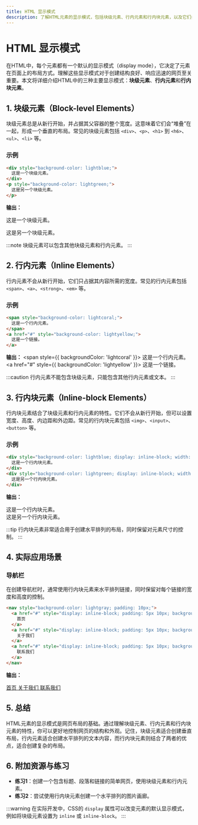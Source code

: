 ```yaml
---
title: HTML 显示模式
description: 了解HTML元素的显示模式，包括块级元素、行内元素和行内块元素，以及它们如何影响网页布局。
---
```


# HTML 显示模式

在HTML中，每个元素都有一个默认的显示模式（display mode），它决定了元素在页面上的布局方式。理解这些显示模式对于创建结构良好、响应迅速的网页至关重要。本文将详细介绍HTML中的三种主要显示模式：**块级元素**、**行内元素**和**行内块元素**。

## 1. 块级元素（Block-level Elements）

块级元素总是从新行开始，并占据其父容器的整个宽度。这意味着它们会“堆叠”在一起，形成一个垂直的布局。常见的块级元素包括 `<div>`、`<p>`、`<h1>` 到 `<h6>`、`<ul>`、`<li>` 等。

### 示例
```html
<div style="background-color: lightblue;">
  这是一个块级元素。
</div>
<p style="background-color: lightgreen;">
  这是另一个块级元素。
</p>
```

**输出：**
<div style={{ backgroundColor: 'lightblue' }}>
  这是一个块级元素。
</div>
<p style={{ backgroundColor: 'lightgreen' }}>
  这是另一个块级元素。
</p>

:::note
块级元素可以包含其他块级元素和行内元素。
:::

## 2. 行内元素（Inline Elements）

行内元素不会从新行开始，它们只占据其内容所需的宽度。常见的行内元素包括 `<span>`、`<a>`、`<strong>`、`<em>` 等。

### 示例
```html
<span style="background-color: lightcoral;">
  这是一个行内元素。
</span>
<a href="#" style="background-color: lightyellow;">
  这是一个链接。
</a>
```

**输出：**
<span style={{ backgroundColor: 'lightcoral' }}>
  这是一个行内元素。
</span>
<a href="#" style={{ backgroundColor: 'lightyellow' }}>
  这是一个链接。
</a>

:::caution
行内元素不能包含块级元素，只能包含其他行内元素或文本。
:::

## 3. 行内块元素（Inline-block Elements）

行内块元素结合了块级元素和行内元素的特性。它们不会从新行开始，但可以设置宽度、高度、内边距和外边距。常见的行内块元素包括 `<img>`、`<input>`、`<button>` 等。

### 示例
```html
<div style="background-color: lightblue; display: inline-block; width: 100px;">
  这是一个行内块元素。
</div>
<div style="background-color: lightgreen; display: inline-block; width: 100px;">
  这是另一个行内块元素。
</div>
```

**输出：**
<div style={{ backgroundColor: 'lightblue', display: 'inline-block', width: '100px' }}>
  这是一个行内块元素。
</div>
<div style={{ backgroundColor: 'lightgreen', display: 'inline-block', width: '100px' }}>
  这是另一个行内块元素。
</div>

:::tip
行内块元素非常适合用于创建水平排列的布局，同时保留对元素尺寸的控制。
:::

## 4. 实际应用场景

### 导航栏
在创建导航栏时，通常使用行内块元素来水平排列链接，同时保留对每个链接的宽度和高度的控制。

```html
<nav style="background-color: lightgray; padding: 10px;">
  <a href="#" style="display: inline-block; padding: 5px 10px; background-color: lightblue; margin-right: 5px;">
    首页
  </a>
  <a href="#" style="display: inline-block; padding: 5px 10px; background-color: lightblue; margin-right: 5px;">
    关于我们
  </a>
  <a href="#" style="display: inline-block; padding: 5px 10px; background-color: lightblue;">
    联系我们
  </a>
</nav>
```

**输出：**
<nav style={{ backgroundColor: 'lightgray', padding: '10px' }}>
  <a href="#" style={{ display: 'inline-block', padding: '5px 10px', backgroundColor: 'lightblue', marginRight: '5px' }}>
    首页
  </a>
  <a href="#" style={{ display: 'inline-block', padding: '5px 10px', backgroundColor: 'lightblue', marginRight: '5px' }}>
    关于我们
  </a>
  <a href="#" style={{ display: 'inline-block', padding: '5px 10px', backgroundColor: 'lightblue' }}>
    联系我们
  </a>
</nav>

## 5. 总结

HTML元素的显示模式是网页布局的基础。通过理解块级元素、行内元素和行内块元素的特性，你可以更好地控制网页的结构和外观。记住，块级元素适合创建垂直布局，行内元素适合创建水平排列的文本内容，而行内块元素则结合了两者的优点，适合创建复杂的布局。

## 6. 附加资源与练习

- **练习1**：创建一个包含标题、段落和链接的简单网页，使用块级元素和行内元素。
- **练习2**：尝试使用行内块元素创建一个水平排列的图片画廊。

:::warning
在实际开发中，CSS的 `display` 属性可以改变元素的默认显示模式，例如将块级元素设置为 `inline` 或 `inline-block`。
:::